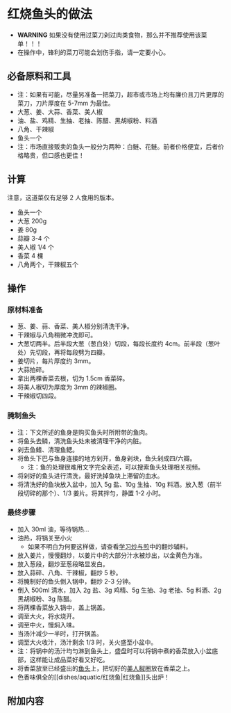 # 红烧鱼头的做法

- **WARNING** 如果没有使用过菜刀剁过肉类食物，那么并不推荐使用该菜单！！！
- 在操作中，锋利的菜刀可能会划伤手指，请一定要小心。

## 必备原料和工具

- 注：如果有可能，尽量另准备一把菜刀，超市或市场上均有廉价且刀片更厚的菜刀，刀片厚度在 5-7mm 为最佳。
- 大葱、姜、大蒜、香菜、美人椒
- 油、盐、鸡精、生抽、老抽、陈醋、黑胡椒粉、料酒
- 八角、干辣椒
- 鱼头一个
- 注：市场直接贩卖的鱼头一般分为两种：白鲢、花鲢。前者价格便宜，后者价格略贵，但口感也更佳！

## 计算

注意，这道菜仅有足够 2 人食用的版本。

* 鱼头一个
* 大葱 200g
* 姜 80g
* 蒜瓣 3-4 个
* 美人椒 1/4 个
* 香菜 4 棵
* 八角两个，干辣椒五个

## 操作

### 原材料准备

* 葱、姜、蒜、香菜、美人椒分别清洗干净。
* 干辣椒与八角稍微冲洗即可。
* 大葱切两半。后半段大葱（葱白处）切段，每段长度约 4cm。前半段（葱叶处）先切段，再将每段劈为四瓣。
* 姜切片，每片厚度约 3mm。
* 大蒜拍碎。
* 拿出两棵香菜去根，切为 1.5cm 香菜碎。
* 将美人椒切为厚度为 3mm 的辣椒圈。
* 干辣椒切四段。

### 腌制鱼头

* 注：下文所述的鱼身是购买鱼头时所附带的鱼肉。
* 将鱼头去鳞，清洗鱼头处未被清理干净的内脏。
* 剁去鱼鳍、清理鱼鳃。
* 将鱼头下巴与鱼身连接的地方剁开，鱼身剁块，鱼头剁成四/六瓣。
  * 注：鱼的处理很难用文字完全表述，可以搜索鱼头处理相关视频。
* 将剁好的鱼头进行清洗，最好洗掉鱼块上滞留的血水。
* 将清洗好的鱼块放入盆中，加入 5g 盐、10g 生抽、10g 料酒。放入葱（前半段切碎的那个）、1/3 姜片。将其拌匀，静置 1-2 小时。

### 最终步骤

* 加入 30ml 油，等待锅热...
* 油热，将锅关至小火
  * 如果不明白为何要这样做，请查看[学习炒与煎](../../tips/learn/学习炒与煎.mdx)中的翻炒辅料。
* 放入姜片，慢慢翻炒，以姜片中的大部分汁水被炒出，以金黄色为准。
* 放入葱段，翻炒至葱段略显发白。
* 放入蒜碎、八角、干辣椒，翻炒 5 秒。
* 将腌制好的鱼头倒入锅中，翻炒 2-3 分钟。
* 倒入 500ml 清水，加入 2g 盐、3g 鸡精、5g 生抽、3g 老抽、5g 料酒、2g 黑胡椒粉、3g 陈醋。
* 将两棵香菜放入锅中，盖上锅盖。
* 调至大火，将水烧开。
* 调至中火，慢焖入味。
* 当汤汁减少一半时，打开锅盖。
* 调至大火收汁，汤汁剩余 1/3 时，关火盛至小盆中。
* 注：将锅中的汤汁均匀淋到鱼头上，盛盘时可以将锅中煮的香菜放入小盆底部，这样能让成品菜好看又好吃。
* 将香菜放至已经盛出的[鱼头](https://zh.wikipedia.org/wiki/鱼头)上，把切好的[美人椒](https://zh.wikipedia.org/wiki/美人椒)圈放在香菜之上。
* 色香味俱全的[[dishes/aquatic/红烧鱼|红烧鱼]]头出炉！

## 附加内容


